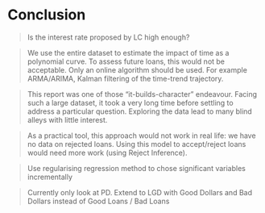 # Conclusion

> Is the interest rate proposed by LC high enough?

> We use the entire dataset to estimate the impact of time  as a polynomial curve. To assess future loans, this would not be acceptable. Only an online algorithm should be used. For example ARMA/ARIMA, Kalman filtering of the time-trend trajectory. 

> This report was one of those "it-builds-character" endeavour. Facing such a large dataset, it took a very long time before settling to address a particular question. Exploring the data lead to many blind alleys with little interest.

> As a practical tool, this approach would not work in real life: we have no data on rejected loans. Using this model to accept/reject loans would need more work (using Reject Inference).

> Use regularising regression method to chose significant variables incrementally

> Currently only look at PD. Extend to LGD with Good Dollars and Bad Dollars instead of Good Loans / Bad Loans

